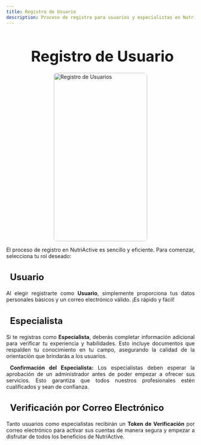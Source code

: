 ```yaml
---
title: Registro de Usuario
description: Proceso de registro para usuarios y especialistas en NutriActive.
---
```



<Head />

<main>

<h1 style="font-size: 2.5rem; font-weight: bold; margin-bottom: 20px; text-align: center;">
  <i class="fas fa-user-plus" style="color: #3498db; margin-right: 10px;"></i>
  Registro de Usuario
</h1>

  <img
    src="/2.png"
    alt="Registro de Usuarios"
    style="height: 450px; width: 250px; margin: 10px auto; display: block; border-radius: 8px;"
  />

<p style="text-align: justify;">
  El proceso de registro en NutriActive es sencillo y eficiente. Para comenzar,
  selecciona tu rol deseado:
</p>

<h3 style="font-size: 1.5rem; font-weight: bold; margin-bottom: 20px; text-align: left;">
  <i class="fas fa-user" style="color: #63a145; margin-right: 10px;"></i> Usuario
</h3>
<p style="text-align: justify;">
  Al elegir registrarte como <strong>Usuario</strong>, simplemente proporciona
  tus datos personales básicos y un correo electrónico válido. ¡Es rápido y
  fácil!
</p>

<h3 style="font-size: 1.5rem; font-weight: bold; margin-bottom: 20px; text-align: left;">
  <i class="fas fa-user-md" style="color: #e67e22; margin-right: 10px;"></i> Especialista
</h3>
<p style="text-align: justify;">
  Si te registras como <strong>Especialista</strong>, deberás completar
  información adicional para verificar tu experiencia y habilidades. Esto
  incluye documentos que respalden tu conocimiento en tu campo, asegurando la
  calidad de la orientación que brindarás a los usuarios.
</p>

<p style="text-align: justify;">
  <i class="fas fa-check-circle" style="color: #2ecc71; margin-right: 10px;"></i> <strong>Confirmación del Especialista:</strong> Los especialistas deben esperar
  la aprobación de un administrador antes de poder empezar a ofrecer sus servicios.
  Esto garantiza que todos nuestros profesionales estén cualificados y sean de confianza.
</p>

<h3 style="font-size: 1.5rem; font-weight: bold; margin-bottom: 20px; text-align: left;">
  <i class="fas fa-envelope" style="color: #9b59b6; margin-right: 10px;"></i> Verificación por Correo Electrónico
</h3>
<p style="text-align: justify;">
  Tanto usuarios como especialistas recibirán un <strong>Token de Verificación</strong> por correo electrónico para activar sus cuentas de manera segura y empezar a disfrutar de todos los beneficios de NutriActive.
</p>
</main>